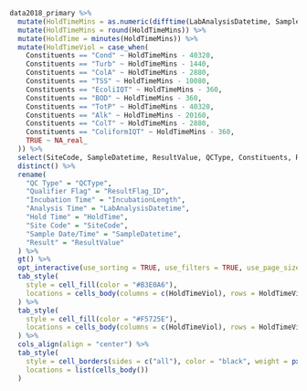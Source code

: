 ```r
data2018_primary %>%
  mutate(HoldTimeMins = as.numeric(difftime(LabAnalysisDatetime, SampleDatetime, units = "mins"))) %>%
  mutate(HoldTimeMins = round(HoldTimeMins)) %>% 
  mutate(HoldTime = minutes(HoldTimeMins)) %>%
  mutate(HoldTimeViol = case_when(
    Constituents == "Cond" ~ HoldTimeMins - 40320,
    Constituents == "Turb" ~ HoldTimeMins - 1440,
    Constituents == "ColA" ~ HoldTimeMins - 2880,
    Constituents == "TSS" ~ HoldTimeMins - 10080,
    Constituents == "EcoliIQT" ~ HoldTimeMins - 360,
    Constituents == "BOD" ~ HoldTimeMins - 360,
    Constituents == "TotP" ~ HoldTimeMins - 40320,
    Constituents == "Alk" ~ HoldTimeMins - 20160,
    Constituents == "ColT" ~ HoldTimeMins - 2880,
    Constituents == "ColiformIQT" ~ HoldTimeMins - 360,
    TRUE ~ NA_real_
  )) %>%
  select(SiteCode, SampleDatetime, ResultValue, QCType, Constituents, ResultFlag_ID, IncubationLength, LabAnalysisDatetime, HoldTime, HoldTimeViol) %>%
  distinct() %>%
  rename(
    "QC Type" = "QCType",
    "Qualifier Flag" = "ResultFlag_ID",
    "Incubation Time" = "IncubationLength",
    "Analysis Time" = "LabAnalysisDatetime",
    "Hold Time" = "HoldTime",
    "Site Code" = "SiteCode",
    "Sample Date/Time" = "SampleDatetime",
    "Result" = "ResultValue"
  ) %>%
  gt() %>%
  opt_interactive(use_sorting = TRUE, use_filters = TRUE, use_page_size_select = TRUE, page_size_default = 10, page_size_values = c(5, 10, 25, 50, 100)) %>%
  tab_style(
    style = cell_fill(color = "#B3E0A6"),
    locations = cells_body(columns = c(HoldTimeViol), rows = HoldTimeViol < 0)
  ) %>%
  tab_style(
    style = cell_fill(color = "#F5725E"),
    locations = cells_body(columns = c(HoldTimeViol), rows = HoldTimeViol >= 0)
  ) %>%
  cols_align(align = "center") %>%
  tab_style(
    style = cell_borders(sides = c("all"), color = "black", weight = px(1), style = "solid"),
    locations = list(cells_body())
  )
```

